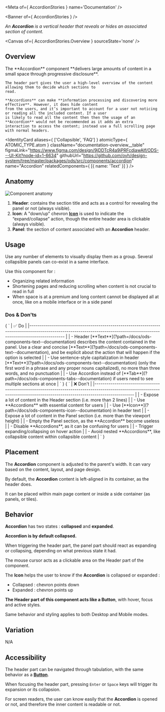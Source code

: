
<Meta of={ AccordionStories } name='Documentation' />

<Banner of={ AccordionStories } />

_An **Accordion** is a vertical header that reveals or hides an associated section of content._

<Canvas of={ AccordionStories.Overview } sourceState='none' />

## Overview

<div className="documentation-overview">
  <div>
    The **Accordion** component **delivers large amounts of content in a small space through progressive disclosure**.

    The header part gives the user a high-level overview of the content allowing them to decide which sections to
    read.

    **Accordions** can make **information processing and discovering more effective**. However, it does hide content
    from the users, and it’s important to account for a user not noticing or reading all the included content. If a user
    is likely to read all the content then then the usage of an **Accordion** would not be recommended as it adds an extra
    interaction to access the content; instead use a full scrolling page with normal headers.
  </div>

  <IdentityCard aliases={ ['Collapsible', 'FAQ'] }
                atomicType={ ATOMIC_TYPE.atom }
                className="documentation-overview__table"
                figmaLink="https://www.figma.com/design/9jDDTcR4a9jPRFcdjawAlf/ODS---UI-Kit?node-id=1-6634"
                githubUrl="https://github.com/ovh/design-system/tree/master/packages/ods/src/components/accordion"
                name="Accordion"
                relatedComponents={ [{ name: 'Text' }] } />
</div>

## Anatomy

![Component anatomy](components/accordion/anatomy.png "Component anatomy")
  1. **Header**: contains the section title and acts as a control for revealing the panel or not (always visible).
  2. **Icon**: A "down/up" chevron [**Icon**](?path=/docs/ods-components-icon--documentation) is used to indicate the “expand/collapse” action, though the entire header area is clickable (always visible).
  3. **Panel**: the section of content associated with an **Accordion** header.

## Usage

Use any number of elements to visually display them as a group.
Several collapsible panels can co-exist in a same interface.

Use this component for :
* Organizing related information
* Shortening pages and reducing scrolling when content is not crucial to read in full
* When space is at a premium and long content cannot be displayed all at once, like on a mobile interface or in a side panel

### Dos & Don'ts

<Markdown className="documentation-do-table">
  { `
| ✅ Do                                                                                                                                                                                                                                                                                            |
|------------------------------------------------------------------------------------------------------------------------------------------------------------------------------                                                                                                                  |
| - Header [**Text**](?path=/docs/ods-components-text--documentation) describes the content contained in the panel. Use a clear and concise [**Text**](?path=/docs/ods-components-text--documentation), and be explicit about the action that will happen if the option is selected |
| - Use sentence-style capitalization in header [**Text**](?path=/docs/ods-components-text--documentation) (only the first word in a phrase and any proper nouns capitalized), no more than three words, and no punctuation                                                                |
| - Use Accordion instead of [**Tab**](?path=/docs/ods-components-tabs--documentation) if users need to see multiple sections at once                                                                                                                                                  |
` }
</Markdown>

<Markdown className="documentation-dont-table">
  { `
| ❌ Don't                                                                                                                                                                          |
|-------------------------------------------------------------------------------------------------------------------------------------------------------------------------------- |
| - Expose a lot of content in the Header section (i.e. more than 2 lines)                                                                                                         |
| - Use **Accordions** with essential content for users                                                                                                                            |
| - Use [**Icon**](?path=/docs/ods-components-icon--documentation) in header text                                                                                   |
| - Expose a lot of content in the Panel section (i.e. more than the viewport height)                                                                                              |
| - Empty the Panel section, as the **Accordion** become useless                                                                                                                   |
| - Disable **Accordions**, as it can be confusing for users                                                                                                                       |
| - Trigger expanding/collapsing on hover action                                                                                                                                   |
| - Avoid nested **Accordions**, like collapsible content within collapsible content                                                                                               |
` }
</Markdown>

## Placement

The **Accordion** component is adjusted to the parent's width. It can vary based on the content, layout, and page design.

By default, the **Accordion** content is left-aligned in its container, as the header does.

It can be placed within main page content or inside a side container (as panels, or tiles).

## Behavior

**Accordion** has two states : **collapsed** and **expanded**.

**Accordion is by default collapsed.**

When triggering the header part, the panel part should react as expanding or collapsing, depending on what previous
state it had.

The mouse cursor acts as a clickable area on the Header part of the component.

The **Icon** helps the user to know if the **Accordion** is collapsed or expanded :
  * Collapsed : chevron points down
  * Expanded : chevron points up

**The Header part of this component acts like a Button**, with hover, focus and active styles.

Same behavior and styling applies to both Desktop and Mobile modes.

## Variation

N/A

## Accessibility

The header part can be navigated through tabulation, with the same behavior as a [**Button**](?path=/docs/ods-components-button--documentation).

When focusing the header part, pressing `Enter` or `Space` keys will trigger its expansion or its collapsion.

For screen readers, the user can know easily that the **Accordion** is opened or not, and therefore the inner content is readable or not.

